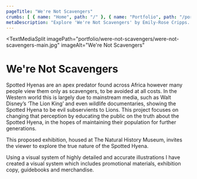 ```yaml
---
pageTitle: "We're Not Scavengers"
crumbs: [ { name: "Home", path: "/" }, { name: "Portfolio", path: "/portfolio/" }, { name: "We're Not Scavengers", path: "/portfolio/were-not-scavengers" } ]
metaDescription: "Explore 'We're Not Scavengers' by Emily-Rose Cripps. Graphic designer based in Oxford, UK. Book-making, exhibition design and more."
---
```


<TextMediaSplit
    imagePath="portfolio/were-not-scavengers/were-not-scavengers-main.jpg"
    imageAlt="We're Not Scavengers"
>

# We're Not Scavengers

Spotted Hyenas are an apex predator found across Africa however many people view them only as scavengers, to be avoided at all costs. In the Western world this is largely due to mainstream media, such as Walt Disney’s ‘The Lion King’ and even wildlife documentaries, showing the Spotted Hyena to be evil subservients to Lions. This project focuses on changing that perception by educating the public on the truth about the Spotted Hyena, in the hopes of maintaining their population for further generations.

This proposed exhibition, housed at The Natural History Museum, invites the viewer to explore the true nature of the Spotted Hyena. 

Using a visual system of highly detailed and accurate illustrations I have created a visual system which includes promotional materials, exhibition copy, guidebooks and merchandise. 

</TextMediaSplit>

<ImageBar imagesDirectory="portfolio/were-not-scavengers/lightbox" />